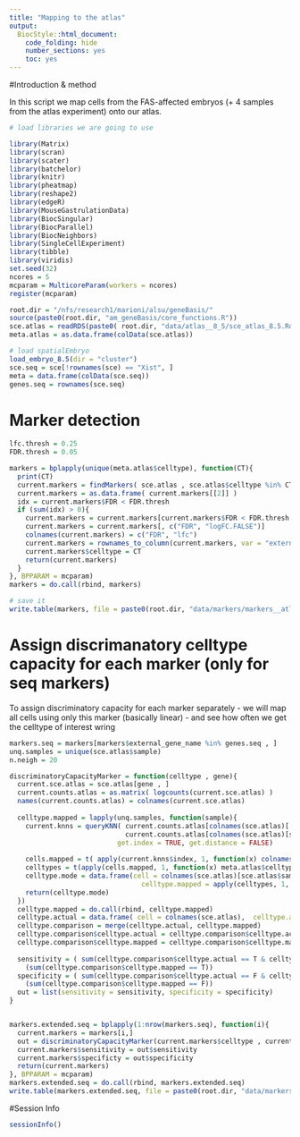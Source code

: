 ```yaml
---
title: "Mapping to the atlas"
output:
  BiocStyle::html_document:
    code_folding: hide
    number_sections: yes
    toc: yes  
---
```

#Introduction & method

In this script we map cells from the FAS-affected embryos (+ 4 samples from the atlas experiment) onto our atlas.

```r
# load libraries we are going to use

library(Matrix)
library(scran)
library(scater)
library(batchelor)
library(knitr)
library(pheatmap)
library(reshape2)
library(edgeR)
library(MouseGastrulationData)
library(BiocSingular)
library(BiocParallel)
library(BiocNeighbors)
library(SingleCellExperiment)
library(tibble)
library(viridis)
set.seed(32)
ncores = 5
mcparam = MulticoreParam(workers = ncores)
register(mcparam)

root.dir = "/nfs/research1/marioni/alsu/geneBasis/"
source(paste0(root.dir, "am_geneBasis/core_functions.R"))
sce.atlas = readRDS(paste0( root.dir, "data/atlas__8_5/sce_atlas_8.5.Rds"))
meta.atlas = as.data.frame(colData(sce.atlas))

# load spatialEmbryo
load_embryo_8.5(dir = "cluster")
sce.seq = sce[!rownames(sce) == "Xist", ]
meta = data.frame(colData(sce.seq))
genes.seq = rownames(sce.seq)


```


# Marker detection 

```r


lfc.thresh = 0.25
FDR.thresh = 0.05

markers = bplapply(unique(meta.atlas$celltype), function(CT){
  print(CT)
  current.markers = findMarkers( sce.atlas , sce.atlas$celltype %in% CT, lfc = lfc.thresh, direction = "up", assay.type="logcounts")
  current.markers = as.data.frame( current.markers[[2]] )                
  idx = current.markers$FDR < FDR.thresh
  if (sum(idx) > 0){
    current.markers = current.markers[current.markers$FDR < FDR.thresh , ]
    current.markers = current.markers[, c("FDR", "logFC.FALSE")]
    colnames(current.markers) = c("FDR", "lfc")
    current.markers = rownames_to_column(current.markers, var = "external_gene_name")
    current.markers$celltype = CT
    return(current.markers)
  }
}, BPPARAM = mcparam)
markers = do.call(rbind, markers)

# save it
write.table(markers, file = paste0(root.dir, "data/markers/markers__atlas_E8_5.tab"), row.names = F, col.names = T, quote = F, sep = "\t")


```

# Assign discrimanatory celltype capacity for each marker (only for seq markers)

To assign discriminatory capacity for each marker separately - we will map all cells using only this marker (basically linear) - and see how often we get the celltype of interest wring

```r


markers.seq = markers[markers$external_gene_name %in% genes.seq , ]
unq.samples = unique(sce.atlas$sample)
n.neigh = 20

discriminatoryCapacityMarker = function(celltype , gene){
  current.sce.atlas = sce.atlas[gene , ]
  current.counts.atlas = as.matrix( logcounts(current.sce.atlas) ) 
  names(current.counts.atlas) = colnames(current.sce.atlas)
  
  celltype.mapped = lapply(unq.samples, function(sample){
    current.knns = queryKNN( current.counts.atlas[colnames(sce.atlas)[!sce.atlas$sample == sample]], 
                             current.counts.atlas[colnames(sce.atlas)[sce.atlas$sample == sample]], k = n.neigh, 
                           get.index = TRUE, get.distance = FALSE)
    
    cells.mapped = t( apply(current.knns$index, 1, function(x) colnames(current.sce.atlas)[x]) )
    celltypes = t(apply(cells.mapped, 1, function(x) meta.atlas$celltype[match(x, meta.atlas$cell)]))
    celltype.mode = data.frame(cell = colnames(sce.atlas)[sce.atlas$sample == sample], 
                                 celltype.mapped = apply(celltypes, 1, function(x) getmode(x, 1:length(x))) )
    return(celltype.mode)
  })
  celltype.mapped = do.call(rbind, celltype.mapped)
  celltype.actual = data.frame( cell = colnames(sce.atlas),  celltype.actual = sce.atlas$celltype )
  celltype.comparison = merge(celltype.actual, celltype.mapped)
  celltype.comparison$celltype.actual = celltype.comparison$celltype.actual == celltype
  celltype.comparison$celltype.mapped = celltype.comparison$celltype.mapped == celltype
  
  sensitivity = ( sum(celltype.comparison$celltype.actual == T & celltype.comparison$celltype.mapped == T ) )/
    (sum(celltype.comparison$celltype.mapped == T))
  specificity = ( sum(celltype.comparison$celltype.actual == F & celltype.comparison$celltype.mapped == F ) )/
    (sum(celltype.comparison$celltype.mapped == F))
  out = list(sensitivity = sensitivity, specificity = specificity)
}


markers.extended.seq = bplapply(1:nrow(markers.seq), function(i){
  current.markers = markers[i,]
  out = discriminatoryCapacityMarker(current.markers$celltype , current.markers$external_gene_name)
  current.markers$sensitivity = out$sensitivity
  current.markers$specificty = out$specificity
  return(current.markers)
}, BPPARAM = mcparam)
markers.extended.seq = do.call(rbind, markers.extended.seq)
write.table(markers.extended.seq, file = paste0(root.dir, "data/markers/markers_seqSpatialEmbryo.tab"), row.names = F, col.names = T, quote = F, sep = "\t")


```




#Session Info

```r
sessionInfo()
```
